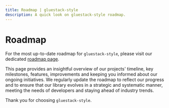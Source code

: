 ```yaml
---
title: Roadmap | gluestack-style
description: A quick look on gluestack-style roadmap.
---
```



<Meta title="styled/More/Roadmap" />

# Roadmap

For the most up-to-date roadmap for `gluestack-style`, please visit our dedicated [roadmap page](https://geekyants.notion.site/3377cc9e49d54fe0839f501c7b77486a?v=a82b9c9a7bb742f39857207d23a933f2&pvs=4).

This page provides an insightful overview of our projects' timeline, key milestones, features, improvements and keeping you informed about our ongoing initiatives. We regularly update the roadmap to reflect our progress and to ensure that our library evolves in a strategic and systematic manner, meeting the needs of developers and staying ahead of industry trends.

Thank you for choosing `gluestack-style`.
